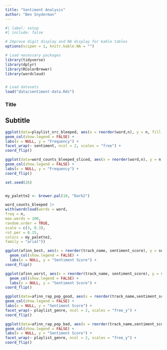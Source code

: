 ```yaml
---
title: "Sentiment Analysis"
author: "Ben Snyderman"
---
```


```r
#| label: setup
#| include: false

# Improve digit display and NA display for kable tables
options(scipen = 1, knitr.kable.NA = "")

# Load necessary packages
library(tidyverse)
library(dplyr)
library(RColorBrewer)
library(wordcloud)


# Load datasets
load("data/sentiment-data.Rds")
```

### Title

## Subtitle





```r


ggplot(data=playlist_nrc_bleeped, aes(x = reorder(word,n), y = n, fill = as.factor(n))) +
geom_col(show.legend = FALSE) +
labs(x = NULL, y = "Frequency") +
facet_wrap(~ sentiment, ncol = 2, scales = "free") +
coord_flip()


```



```r

ggplot(data=word_counts_bleeped_sliced, aes(x = reorder(word,n), y = n, fill = as.factor(n))) +
geom_col(show.legend = FALSE) +
labs(x = NULL, y = "Frequency") +
coord_flip()


```







```r


set.seed(26)


my_palette2 <- brewer.pal(10, "Dark2")

word_counts_bleeped |>
with(wordcloud(words = word,
freq = n,
max.words = 100,
random.order = TRUE,
scale = c(3, 0.3),
rot.per = 0.15,
colors = my_palette2,
family = "arial"))


```





```r


ggplot(afinn_best, aes(x = reorder(track_name, sentiment_score), y = sentiment_score)) +
  geom_col(show.legend = FALSE) +
  labs(x = NULL, y = "Sentiment Score") +
coord_flip()
```


```r
ggplot(afinn_worst, aes(x = reorder(track_name, sentiment_score), y = sentiment_score)) +
  geom_col(show.legend = FALSE) +
  labs(x = NULL, y = "Sentiment Score") +
coord_flip()
```


```r

ggplot(data=afinn_rap_pop_good, aes(x = reorder(track_name,sentiment_score), y = sentiment_score, fill = as.factor(sentiment_score))) +
geom_col(show.legend = FALSE) +
labs(x = NULL, y = "Sentiment Score") +
facet_wrap(~ playlist_genre, ncol = 2, scales = "free_y") +
coord_flip()
```


```r

ggplot(data=afinn_rap_pop_bad, aes(x = reorder(track_name,sentiment_score), y = sentiment_score, fill = as.factor(sentiment_score))) +
geom_col(show.legend = FALSE) +
labs(x = NULL, y = "Sentiment Score") +
facet_wrap(~ playlist_genre, ncol = 2, scales = "free_y") +
coord_flip()
```




